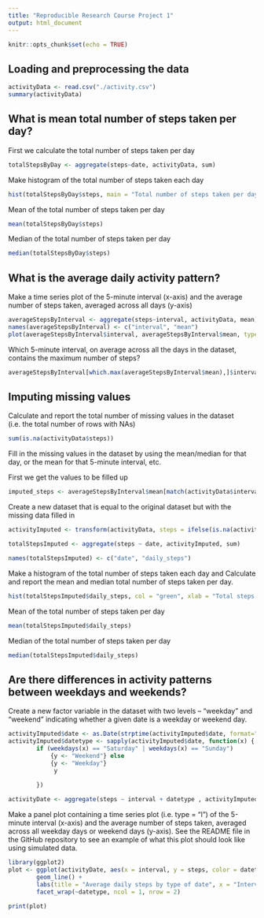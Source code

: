 ---
title: "Reproducible Research Course Project 1"
output: html_document
---

```{r setup, include=FALSE}
knitr::opts_chunk$set(echo = TRUE)
```


## Loading and preprocessing the data



```{r}
activityData <- read.csv("./activity.csv")
summary(activityData)

```

## What is mean total number of steps taken per day?

First we calculate the total number of steps taken per day
```{r}
totalStepsByDay <- aggregate(steps~date, activityData, sum)

```

Make histogram of the total number of steps taken each day

```{r}
hist(totalStepsByDay$steps, main = "Total number of steps taken per day", xlab = "Total steps taken per day", col = "green", ylim = c(0, 20), breaks = seq(0,25000, by=2500))

```

Mean of the total number of steps taken per day

```{r}
mean(totalStepsByDay$steps)

```

Median of the total number of steps taken per day

```{r}
median(totalStepsByDay$steps)

```

## What is the average daily activity pattern?

Make a time series plot of the 5-minute interval (x-axis) and the average number of steps taken, averaged across all days (y-axis)

```{r}
averageStepsByInterval <- aggregate(steps~interval, activityData, mean)
names(averageStepsByInterval) <- c("interval", "mean")
plot(averageStepsByInterval$interval, averageStepsByInterval$mean, type = "l", col = "green", lwd = 2, xlab = "Interval", ylab = "Average number of steps", main = "Average number of steps per interval")

```

Which 5-minute interval, on average across all the days in the dataset, contains the maximum number of steps?

```{r}
averageStepsByInterval[which.max(averageStepsByInterval$mean),]$interval
```

## Imputing missing values

Calculate and report the total number of missing values in the dataset (i.e. the total number of rows with NAs)

```{r}
sum(is.na(activityData$steps))
```

Fill in the missing values in the dataset by using the mean/median for that day, or the mean for that 5-minute interval, etc.

First we get the values to be filled up

```{r}
imputed_steps <- averageStepsByInterval$mean[match(activityData$interval, averageStepsByInterval$interval)]
```

Create a new dataset that is equal to the original dataset but with the missing data filled in

```{r}
activityImputed <- transform(activityData, steps = ifelse(is.na(activityData$steps), yes = imputed_steps, no = activityData$steps))

totalStepsImputed <- aggregate(steps ~ date, activityImputed, sum)

names(totalStepsImputed) <- c("date", "daily_steps")
```

Make a histogram of the total number of steps taken each day and Calculate and report the mean and median total number of steps taken per day. 

```{r}
hist(totalStepsImputed$daily_steps, col = "green", xlab = "Total steps taken per day", ylim = c(0, 30), main = "Total number of taken per day", breaks = seq(0,25000, by = 2500))

```

Mean of the total number of steps taken per day

```{r}
mean(totalStepsImputed$daily_steps)

```

Median of the total number of steps taken per day

```{r}
median(totalStepsImputed$daily_steps)

```


## Are there differences in activity patterns between weekdays and weekends?

Create a new factor variable in the dataset with two levels – “weekday” and “weekend” indicating whether a given date is a weekday or weekend day.

```{r}
activityImputed$date <- as.Date(strptime(activityImputed$date, format="%Y-%m-%d"))
activityImputed$datetype <- sapply(activityImputed$date, function(x) {
        if (weekdays(x) == "Saturday" | weekdays(x) == "Sunday")
            {y <- "Weekend"} else
            {y <- "Weekday"}
             y
     
        })

activityDate <- aggregate(steps ~ interval + datetype , activityImputed, mean)
```

Make a panel plot containing a time series plot (i.e. type = “l”) of the 5-minute interval (x-axis) and the average number of steps taken, averaged across all weekday days or weekend days (y-axis). See the README file in the GitHub repository to see an example of what this plot should look like using simulated data.

```{r}
library(ggplot2)
plot <- ggplot(activityDate, aes(x = interval, y = steps, color = datetype)) +
        geom_line() +
        labs(title = "Average daily steps by type of date", x = "Interval", y = "Average number of steps") +
        facet_wrap(~datetype, ncol = 1, nrow = 2)
        
print(plot)        
```






